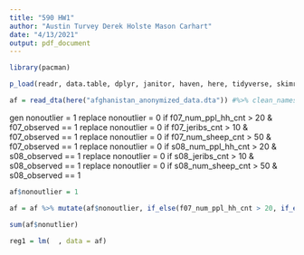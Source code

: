 ---
title: "590 HW1"
author: "Austin Turvey Derek Holste Mason Carhart"
date: "4/13/2021"
output: pdf_document
---



```{r}

library(pacman)

p_load(readr, data.table, dplyr, janitor, haven, here, tidyverse, skimr)

```



```{r}

af = read_dta(here("afghanistan_anonymized_data.dta")) #%>% clean_names()

```


gen nonoutlier = 1 
replace nonoutlier = 0 if f07_num_ppl_hh_cnt > 20 & f07_observed == 1
replace nonoutlier = 0 if f07_jeribs_cnt > 10 & f07_observed == 1
replace nonoutlier = 0 if f07_num_sheep_cnt > 50 & f07_observed == 1
replace nonoutlier = 0 if s08_num_ppl_hh_cnt > 20 & s08_observed == 1
replace nonoutlier = 0 if s08_jeribs_cnt > 10 & s08_observed == 1
replace nonoutlier = 0 if s08_num_sheep_cnt > 50 & s08_observed == 1



```{r}
af$nonoutlier = 1

af = af %>% mutate(af$nonoutlier, if_else(f07_num_ppl_hh_cnt > 20, if_else(f07_jeribs_cnt > 10 , if_else(f07_observed == 1 ,    if_else(s08_num_ppl_hh_cnt > 20, if_else(s08_jeribs_cnt > 10, if_else(s08_num_sheep_cnt > 50, if_else(f07_observed == 1 , if_else(s08_observed == 1 , 1, 0), 0), 0), 0), 0), 0), 0), 0))

sum(af$nonutlier)

```





```{r}

reg1 = lm(  , data = af)


```












